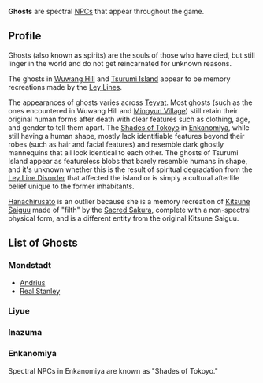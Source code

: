{{Terminology Infobox
|type = Lore
}}
{{See also|Category:Deceased Characters}}
'''Ghosts''' are spectral [[NPC]]s that appear throughout the game.

==Profile== 
Ghosts (also known as spirits) are the souls of those who have died, but still linger in the world and do not get reincarnated for unknown reasons.

The ghosts in [[Wuwang Hill]] and [[Tsurumi Island]] appear to be memory recreations made by the [[Ley Lines]].

The appearances of ghosts varies across [[Teyvat]]. Most ghosts (such as the ones encountered in Wuwang Hill and [[Mingyun Village]]) still retain their original human forms after death with clear features such as clothing, age, and gender to tell them apart. The [[Shades of Tokoyo]] in [[Enkanomiya]], while still having a human shape, mostly lack identifiable features beyond their robes (such as hair and facial features) and resemble dark ghostly mannequins that all look identical to each other. The ghosts of Tsurumi Island appear as featureless blobs that barely resemble humans in shape, and it's unknown whether this is the result of spiritual degradation from the [[Ley Line Disorder]] that affected the island or is simply a cultural afterlife belief unique to the former inhabitants.

[[Hanachirusato]] is an outlier because she is a memory recreation of [[Kitsune Saiguu]] made of "filth" by the [[Sacred Sakura]], complete with a non-spectral physical form, and is a different entity from the original Kitsune Saiguu.

==List of Ghosts== 
===Mondstadt===
* [[Andrius]]
* [[Real Stanley]]

===Liyue===
{{Column|2|
* [[Big G]]
* [[Lanxi]]
* [[Zhu Ming]]
* [[Mo]]
* [[Shu'yang]]
* [[Qianqian]]
* [[Dusky Ming]]
* [[Yuan Hong]]
* [[Yuan Cheng]]
* [[Yuan Liang]]
* [[Yuan Qing]]
* [[Skybracer]]
}}

===Inazuma===
{{Column|2|
* [[Hanachirusato]]
* [["Boatman"]]
* [[Ruu]]
* [[Ipe]]
* [[Abe]]
* [[Una]]
* [[Kito]]
* [[Kina]]
* [[Chise]]
* [[Shitoki]]
* [[Nonno]]
* [[Rero]]
}}

===Enkanomiya===
{{Main|Shades of Tokoyo}}
Spectral NPCs in Enkanomiya are known as "Shades of Tokoyo."
{{Transclude|Shade of Tokoyo|List of Shades of Tokoyo}}

[[Category:Ghosts| ]]